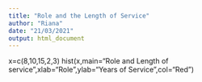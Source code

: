 ---
title: "Role and the Length of Service"
author: "Riana"
date: "21/03/2021"
output: html_document
---


x=c(8,10,15,2,3)
hist(x,main="Role and Length of service",xlab="Role",ylab="Years of Service",col="Red")


